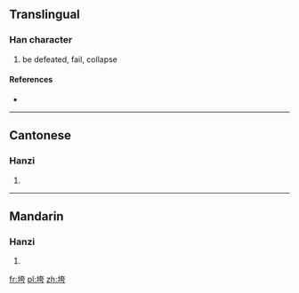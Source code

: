 ==Translingual==

===Han character===
{{Han char|rn=32|rad=土|as=06|sn=9|four=4412<sub>7</sub>|canj=土大一尸 (GKMS)}}

# be defeated, fail, collapse

====References====
* {{Han ref|kx=0228.291|hdz=10438.030|uh=57AE|ud=22446|bh=ABB1|bd=43953}}

----

==Cantonese==

===Hanzi===
{{yue-hanzi|jyut=|y=kwa1}}

# {{defn|lang=yue|sort=土06}}

----

==Mandarin==

===Hanzi===
{{cmn-hanzi|pin=[[fú]] ([[fu2]]), [[kuǎ]] ([[kua3]]), [[póu]] ([[pou2]])|wg=fu<sup>2</sup>, k'ua<sup>3</sup>, p'ou<sup>2</sup>}}

# {{defn|lang=cmn|sort=土06}}

[[fr:垮]]
[[pl:垮]]
[[zh:垮]]